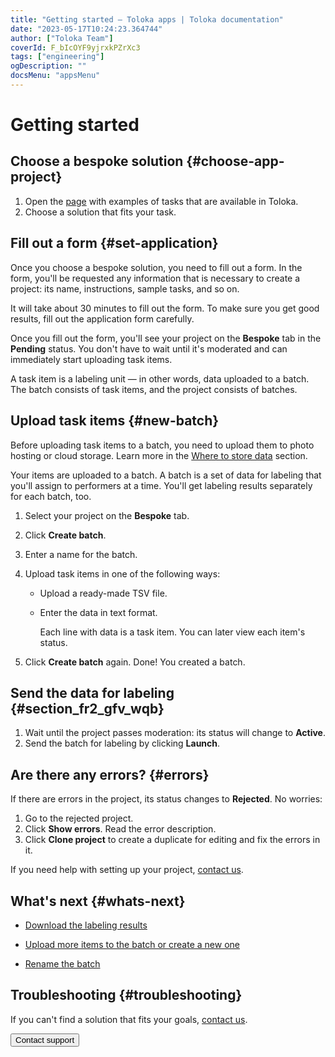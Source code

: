 ```yaml
---
title: "Getting started — Toloka apps | Toloka documentation"
date: "2023-05-17T10:24:23.364744"
author: ["Toloka Team"]
coverId: F_bIcOYF9yjrxkPZrXc3
tags: ["engineering"]
ogDescription: ""
docsMenu: "appsMenu"
---
```



# Getting started

<IndexAbstractQuickstart/>

## Choose a bespoke solution {#choose-app-project}

1. Open the [page](https://platform.toloka.ai/requester/templates) with examples of tasks that are available in Toloka.
1. Choose a solution that fits your task.

## Fill out a form {#set-application}

Once you choose a bespoke solution, you need to fill out a form. In the form, you'll be requested any information that is necessary to create a project: its name, instructions, sample tasks, and so on.

It will take about 30 minutes to fill out the form. To make sure you get good results, fill out the application form carefully.

Once you fill out the form, you'll see your project on the **Bespoke** tab in the **Pending** status. You don't have to wait until it's moderated and can immediately start uploading task items.

<Cut title="Task items">

A task item is a labeling unit — in other words, data uploaded to a batch. The batch consists of task items, and the project consists of batches.

</Cut>

## Upload task items {#new-batch}

<Note mode="note" title="Note">

Before uploading task items to a batch, you need to upload them to photo hosting or cloud storage. Learn more in the [Where to store data](/docs/guide/cloud-storage) section.

</Note>

Your items are uploaded to a batch. A batch is a set of data for labeling that you'll assign to performers at a time. You'll get labeling results separately for each batch, too.

1. Select your project on the **Bespoke** tab.

1. Click **Create batch**.

1. Enter a name for the batch.

1. Upload task items in one of the following ways:

    - Upload a ready-made TSV file.

    - Enter the data in text format.

      Each line with data is a task item. You can later view each item's status.

1. Click **Create batch** again. Done! You created a batch.

## Send the data for labeling {#section_fr2_gfv_wqb}

1. Wait until the project passes moderation: its status will change to **Active**.
1. Send the batch for labeling by clicking **Launch**.

## Are there any errors? {#errors}

If there are errors in the project, its status changes to **Rejected**. No worries:

1. Go to the rejected project.
1. Click **Show errors**. Read the error description.
1. Click **Clone project** to create a duplicate for editing and fix the errors in it.

<Note mode="tip" title="Tip">

If you need help with setting up your project, [contact us](/docs/guide/troubleshooting/support?form-source=apps-quickstart).

</Note>

## What's next {#whats-next}

- [Download the labeling results](/docs/apps/download-results)

- [Upload more items to the batch or create a new one](/docs/apps/add-task)

- [Rename the batch](/docs/apps/add-task#rename)

## Troubleshooting {#troubleshooting}

<Cut title="I didn't find a suitable bespoke solution">

If you can't find a solution that fits your goals, [contact us](/docs/guide/troubleshooting/support?form-source=apps-quickstart).

</Cut>

<Button themeColor="light" view="default" size="l" type="link" url="/docs/guide/troubleshooting/support?form-source=apps-quickstart">Contact support</Button>